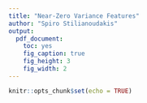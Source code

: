 ```yaml
---
title: "Near-Zero Variance Features"
author: "Spiro Stilianoudakis"
output:
  pdf_document:
    toc: yes
    fig_caption: true
    fig_height: 3
    fig_width: 2
---
```


```r
knitr::opts_chunk$set(echo = TRUE)
```

